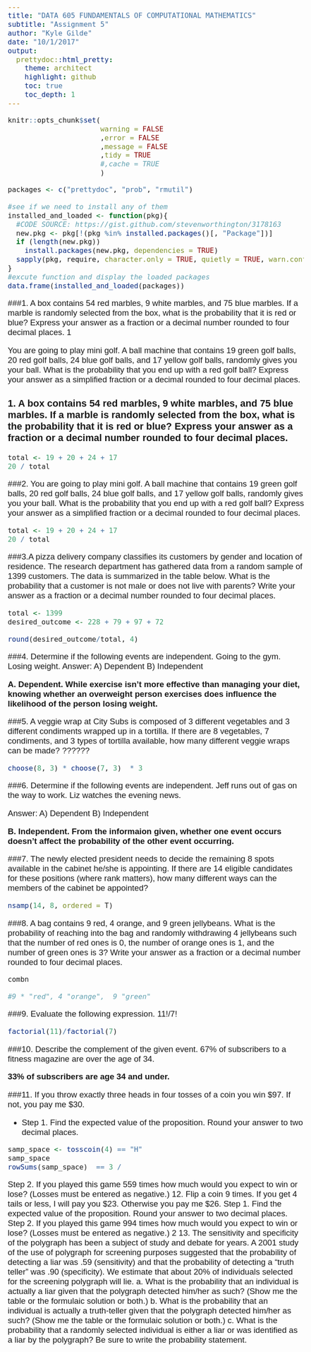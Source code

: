 ```yaml
---
title: "DATA 605 FUNDAMENTALS OF COMPUTATIONAL MATHEMATICS" 
subtitle: "Assignment 5"
author: "Kyle Gilde"
date: "10/1/2017"
output: 
  prettydoc::html_pretty:
    theme: architect
    highlight: github
    toc: true
    toc_depth: 1
---
```

<style type="text/css">
body{
  font-family: Helvetica;
  font-size: 14pt;
}
</style>
<body>
```r
knitr::opts_chunk$set(
                      warning = FALSE
                      ,error = FALSE
                      ,message = FALSE
                      ,tidy = TRUE
                      #,cache = TRUE
                      )
```


```r
packages <- c("prettydoc", "prob", "rmutil")

#see if we need to install any of them
installed_and_loaded <- function(pkg){
  #CODE SOURCE: https://gist.github.com/stevenworthington/3178163
  new.pkg <- pkg[!(pkg %in% installed.packages()[, "Package"])]
  if (length(new.pkg)) 
    install.packages(new.pkg, dependencies = TRUE)
  sapply(pkg, require, character.only = TRUE, quietly = TRUE, warn.conflicts = FALSE)
}
#excute function and display the loaded packages
data.frame(installed_and_loaded(packages))
```

###1. A box contains 54 red marbles, 9 white marbles, and 75 blue marbles. If a marble is randomly selected from the box,
what is the probability that it is red or blue? Express your answer as a fraction or a decimal number rounded to four
decimal places.
1



You are going to play mini golf. A ball machine that contains 19 green golf balls, 20 red golf balls, 24 blue golf balls, and 17 yellow golf balls, randomly gives you your ball. What is the probability that you end up with a red golf ball? Express your answer as a simplified fraction or a decimal rounded to four decimal places.



### 1. A box contains 54 red marbles, 9 white marbles, and 75 blue marbles. If a marble is randomly selected from the box, what is the probability that it is red or blue? Express your answer as a fraction or a decimal number rounded to four decimal places.

```r
total <- 19 + 20 + 24 + 17
20 / total
```

###2. You are going to play mini golf. A ball machine that contains 19 green golf balls, 20 red golf balls, 24 blue golf balls, and 17 yellow golf balls, randomly gives you your ball. What is the probability that you end up with a red golf ball? Express your answer as a simplified fraction or a decimal rounded to four decimal places.

```r
total <- 19 + 20 + 24 + 17
20 / total
```

###3.A pizza delivery company classifies its customers by gender and location of residence. The research department has gathered data from a random sample of 1399 customers. The data is summarized in the table below. What is the probability that a customer is not male or does not live with parents? Write your answer as a fraction or a decimal number rounded to four decimal places.

```r
total <- 1399
desired_outcome <- 228 + 79 + 97 + 72

round(desired_outcome/total, 4)
```

###4. Determine if the following events are independent.
Going to the gym. Losing weight.
Answer: A) Dependent B) Independent

**A. Dependent. While exercise isn't more effective than managing your diet, knowing whether an overweight person exercises does influence the likelihood of the person losing weight.**

###5. A veggie wrap at City Subs is composed of 3 different vegetables and 3 different condiments wrapped up in a tortilla. If there are 8 vegetables, 7 condiments, and 3 types of tortilla available, how many different veggie wraps can be made?
??????

```r
choose(8, 3) * choose(7, 3)  * 3
```


###6. Determine if the following events are independent.
Jeff runs out of gas on the way to work. Liz watches the evening news.

Answer: A) Dependent B) Independent

**B. Independent. From the informaion given, whether one event occurs doesn't affect the probability of the other event occurring.**

###7. The newly elected president needs to decide the remaining 8 spots available in the cabinet he/she is appointing. If there are 14 eligible candidates for these positions (where rank matters), how many different ways can the members of the cabinet be appointed?

```r
nsamp(14, 8, ordered = T)
```


###8. A bag contains 9 red, 4 orange, and 9 green jellybeans. What is the probability of reaching into the bag and randomly withdrawing 4 jellybeans such that the number of red ones is 0, the number of orange ones is 1, and the number of green ones is 3? Write your answer as a fraction or a decimal number rounded to four decimal places.

```r
combn

#9 * "red", 4 "orange",  9 "green"

```




###9. Evaluate the following expression.
$11!/7!$

```r
factorial(11)/factorial(7)
```

###10. Describe the complement of the given event.
67% of subscribers to a fitness magazine are over the age of 34.

**33% of subscribers are age 34 and under.**

###11. If you throw exactly three heads in four tosses of a coin you win $97. If not, you pay me $30.

+ Step 1. Find the expected value of the proposition. Round your answer to two decimal places.

```r
samp_space <- tosscoin(4) == "H"
samp_space 
rowSums(samp_space)  == 3 / 

```


Step 2. If you played this game 559 times how much would you expect to win or lose? (Losses must be entered as
negative.)
12. Flip a coin 9 times. If you get 4 tails or less, I will pay you $23. Otherwise you pay me $26.
Step 1. Find the expected value of the proposition. Round your answer to two decimal places.
Step 2. If you played this game 994 times how much would you expect to win or lose? (Losses must be entered as
negative.)
2
13. The sensitivity and specificity of the polygraph has been a subject of study and debate for years. A 2001 study of the
use of polygraph for screening purposes suggested that the probability of detecting a liar was .59 (sensitivity) and that
the probability of detecting a "truth teller" was .90 (specificity). We estimate that about 20% of individuals selected for
the screening polygraph will lie.
a. What is the probability that an individual is actually a liar given that the polygraph detected him/her as such? (Show
me the table or the formulaic solution or both.)
b. What is the probability that an individual is actually a truth-teller given that the polygraph detected him/her as
such? (Show me the table or the formulaic solution or both.)
c. What is the probability that a randomly selected individual is either a liar or was identified as a liar by the
polygraph? Be sure to write the probability statement.

</body>